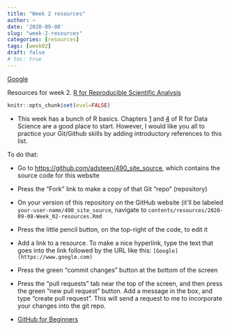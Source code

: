 ```yaml
---
title: "Week 2 resources"
author: ~
date: '2020-09-08'
slug: "week-2-resources"
categories: [resources]
tags: [week02]
draft: false
# toc: true
---
```


[Google](https://google.com)

Resources for week 2.
<!--more-->
[R for Reproducible Scientific Analysis](https://swcarpentry.github.io/r-novice-gapminder/)

```r
knitr::opts_chunk$set(eval=FALSE)
```

* This week has a bunch of R basics. Chapters [1](https://r4ds.had.co.nz/explore-intro.html) and [4](https://r4ds.had.co.nz/workflow-basics.html) of R for Data Science are a good place to start. However, I would like you all to practice your Git/Github skills by adding introductory references to this list.

To do that:

* Go to [https://github.com/adsteen/490_site_source](https://github.com/adsteen/490_site_source), which contains the source code for this website
* Press the "Fork" link to make a copy of that Git "repo" (repository)
* On your version of this repository on the GitHub website (it'll be labeled `your-user-name/490_site_source`, navigate to `contents/resources/2020-09-08-Week_02-resources.Rmd`
* Press the little pencil button, on the top-right of the code, to edit it
* Add a link to a resource. To make a nice hyperlink, type the text that goes into the link followed by the URL like this: `[Google](https://www.google.com)`
* Press the green "commit changes" button at the bottom of the screen
* Press the "pull requests" tab near the top of the screen, and then press the green "new pull request" button. Add a message in the box, and type "create pull request". This will send a request to me to incorporate your changes into the git repo.

* [GitHub for Beginners](https://towardsdatascience.com/getting-started-with-git-and-github-6fcd0f2d4ac6)
